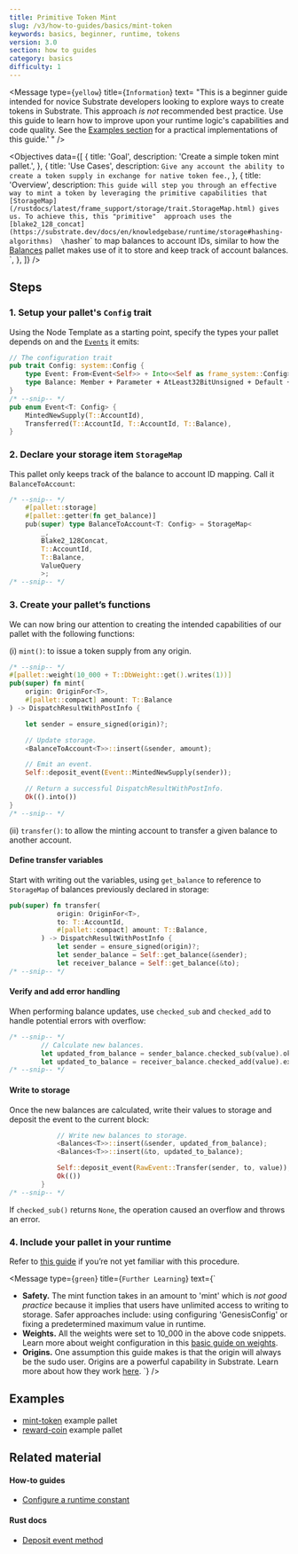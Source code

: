 ```yaml
---
title: Primitive Token Mint
slug: /v3/how-to-guides/basics/mint-token
keywords: basics, beginner, runtime, tokens
version: 3.0 
section: how to guides
category: basics
difficulty: 1
---
```


<Message
  type={`yellow`}
  title={`Information`}
  text=
    "This is a beginner guide intended for novice
    Substrate developers looking to explore ways to create tokens in Substrate.
    This approach _is not_ recommended best practice.
    Use this guide to learn how to improve upon your runtime logic's
    capabilities and code quality. See the
    [Examples section](#examples)
    for a practical implementations of this guide.'
	"
/>

<Objectives
  data={[
    {
      title: 'Goal',
      description: 'Create a simple token mint pallet.',
    },
    {
      title: 'Use Cases',
      description:
        `Give any account the ability to create a token supply in exchange for native token fee.`,
    },
    {
      title: 'Overview',
      description:
        `This guide will step you through an effective way to mint a token by leveraging the primitive capabilities that
		 [StorageMap](/rustdocs/latest/frame_support/storage/trait.StorageMap.html) gives us. To achieve this, this "primitive" 
		 approach uses the [blake2_128_concat](https://substrate.dev/docs/en/knowledgebase/runtime/storage#hashing-algorithms) 
		 \`hasher\` to map balances to account IDs, similar to how the [Balances][balances-frame] pallet makes use of it to store 
		 and keep track of account balances.
	    `,
    },
  ]}
/>

## Steps

### 1. Setup your pallet's `Config` trait

Using the Node Template as a starting point, specify the types your pallet depends on and the [`Events`][events-kb] it emits:

```rust
// The configuration trait
pub trait Config: system::Config {
	type Event: From<Event<Self>> + Into<<Self as frame_system::Config>::Event>;
	type Balance: Member + Parameter + AtLeast32BitUnsigned + Default + Copy;
}
/* --snip-- */
pub enum Event<T: Config> {
	MintedNewSupply(T::AccountId),
	Transferred(T::AccountId, T::AccountId, T::Balance),
}
```

### 2. Declare your storage item `StorageMap`

This pallet only keeps track of the balance to account ID mapping. Call it `BalanceToAccount`:

```rust
/* --snip-- */
	#[pallet::storage]
	#[pallet::getter(fn get_balance)]
	pub(super) type BalanceToAccount<T: Config> = StorageMap<
		_,
		Blake2_128Concat,
		T::AccountId,
		T::Balance,
		ValueQuery
		>;
/* --snip-- */
```

### 3. Create your pallet’s functions

We can now bring our attention to creating the intended capabilities of our pallet with the following functions:

(i) `mint()`: to issue a token supply from any origin.

```rust
/* --snip-- */
#[pallet::weight(10_000 + T::DbWeight::get().writes(1))]
pub(super) fn mint(
	origin: OriginFor<T>,
	#[pallet::compact] amount: T::Balance
) -> DispatchResultWithPostInfo {

	let sender = ensure_signed(origin)?;

	// Update storage.
	<BalanceToAccount<T>>::insert(&sender, amount);

	// Emit an event.
	Self::deposit_event(Event::MintedNewSupply(sender));

	// Return a successful DispatchResultWithPostInfo.
	Ok(().into())
}
/* --snip-- */
```

(ii) `transfer()`: to allow the minting account to transfer a given balance to another account.

#### Define transfer variables

Start with writing out the variables, using `get_balance` to reference to `StorageMap` of balances previously
declared in storage:

```rust
pub(super) fn transfer(
			origin: OriginFor<T>,
			to: T::AccountId,
			#[pallet::compact] amount: T::Balance,
		) -> DispatchResultWithPostInfo {
			let sender = ensure_signed(origin)?;
			let sender_balance = Self::get_balance(&sender);
			let receiver_balance = Self::get_balance(&to);
/* --snip-- */
```

#### Verify and add error handling

When performing balance updates, use `checked_sub` and `checked_add` to handle potential errors with overflow:

```rust
/* --snip-- */
		// Calculate new balances.
		let updated_from_balance = sender_balance.checked_sub(value).ok_or(<Error<T>>::InsufficientFunds)?;
		let updated_to_balance = receiver_balance.checked_add(value).expect("Entire supply fits in u64, qed");
/* --snip-- */
```

#### Write to storage

Once the new balances are calculated, write their values to storage and deposit the event to the current block:

```rust
			// Write new balances to storage.
			<Balances<T>>::insert(&sender, updated_from_balance);
			<Balances<T>>::insert(&to, updated_to_balance);

			Self::deposit_event(RawEvent::Transfer(sender, to, value));
			Ok(())
		}
/* --snip-- */
```

If `checked_sub()` returns `None`, the operation caused an overflow and throws an error.

### 4. Include your pallet in your runtime

Refer to [this guide](./pallet-integration) if you’re not yet familiar with this procedure.

<Message
  type={`green`}
  title={`Further Learning`}
  text={`
  - **Safety.** The mint function takes in an amount to 'mint' which is *not good practice* because it implies that
    users have unlimited access to writing to storage. Safer approaches include: using configuring 'GenesisConfig' or
    fixing a predetermined maximum value in runtime.
  - **Weights.** All the weights were set to 10_000 in the above code snippets. Learn more about weight
    configuration in this [basic guide on weights](./basic-tx-weight-calculations).
  - **Origins.** One assumption this guide makes is that the origin will always be the sudo user.
    Origins are a powerful capability in Substrate. Learn more about how they work
    [here](https://substrate.dev/docs/en/knowledgebase/runtime/origin).
  `}
/>

## Examples

- [mint-token](https://github.com/substrate-developer-hub/substrate-how-to-guides/blob/main/example-code/template-node/pallets/mint-token/src/lib.rs) example pallet
- [reward-coin](https://github.com/substrate-developer-hub/substrate-how-to-guides/blob/main/example-code/template-node/pallets/reward-coin/src/lib.rs) example pallet

## Related material

#### How-to guides

- [Configure a runtime constant](./configurable-constants)

#### Rust docs

- [Deposit event method][deposit-event-rustdocs]

[balances-frame]: https://substrate.dev/docs/en/knowledgebase/runtime/frame#balances
[events-kb]: https://substrate.dev/docs/en/knowledgebase/runtime/events
[deposit-event-rustdocs]: /rustdocs/latest/frame_system/pallet/struct.Pallet.html#method.deposit_event
